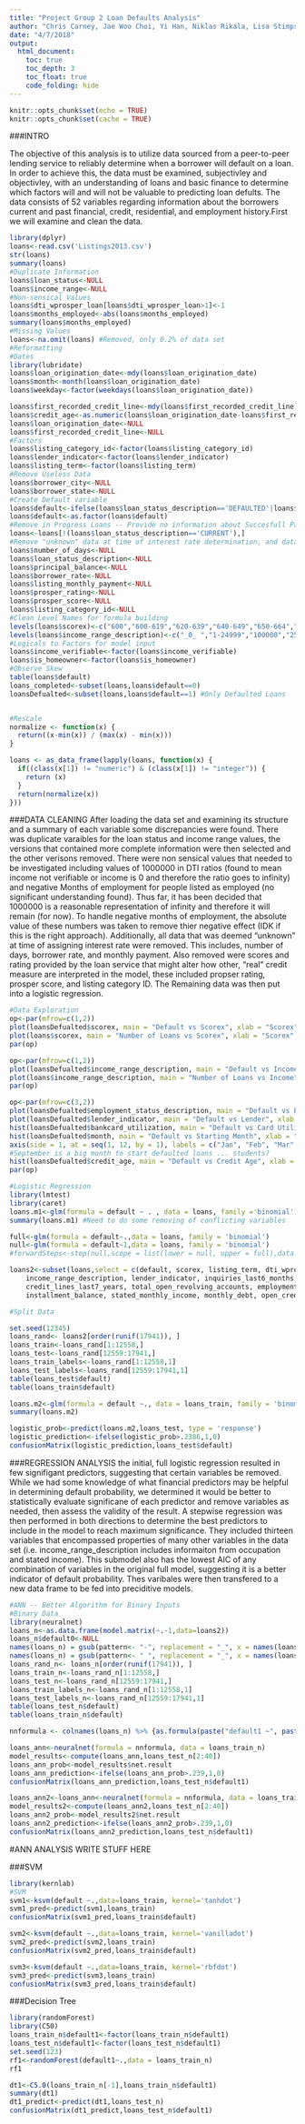 ```yaml
---
title: "Project Group 2 Loan Defaults Analysis"
author: "Chris Carney, Jae Woo Choi, Yi Han, Niklas Rikala, Lisa Stimpson"
date: "4/7/2018"
output: 
  html_document:
    toc: true
    toc_depth: 3
    toc_float: true
    code_folding: hide
---
```


```r
knitr::opts_chunk$set(echo = TRUE)
knitr::opts_chunk$set(cache = TRUE)
```

###INTRO
  
  The objective of this analysis is to utilize data sourced from a peer-to-peer lending service to reliably determine when a borrower will default on a loan. In order to achieve this, the data must be examined, subjectivley and objectivley, with an understanding of loans and basic finance to determine which factors will and will not be valuable to predicting loan defults. The data consists of 52 variables regarding information about the borrowers current and past financial, credit, residential, and employment history.First we will examine and clean the data.

```r
library(dplyr)
loans<-read.csv('Listings2013.csv')
str(loans)
summary(loans)
#Duplicate Information
loans$loan_status<-NULL
loans$income_range<-NULL
#Non-sensical Values
loans$dti_wprosper_loan[loans$dti_wprosper_loan>1]<-1
loans$months_employed<-abs(loans$months_employed)
summary(loans$months_employed)
#Missing Values
loans<-na.omit(loans) #Removed, only 0.2% of data set
#Reformatting
#Dates
library(lubridate)
loans$loan_origination_date<-mdy(loans$loan_origination_date)
loans$month<-month(loans$loan_origination_date)
loans$weekday<-factor(weekdays(loans$loan_origination_date))

loans$first_recorded_credit_line<-mdy(loans$first_recorded_credit_line)
loans$credit_age<-as.numeric(loans$loan_origination_date-loans$first_recorded_credit_line)
loans$loan_origination_date<-NULL
loans$first_recorded_credit_line<-NULL
#Factors
loans$listing_category_id<-factor(loans$listing_category_id)
loans$lender_indicator<-factor(loans$lender_indicator)
loans$listing_term<-factor(loans$listing_term)
#Remove Useless Data
loans$borrower_city<-NULL
loans$borrower_state<-NULL
#Create Default variable
loans$default<-ifelse(loans$loan_status_description=='DEFAULTED'|loans$loan_status_description=='CHARGEOFF',1,0)
loans$default<-as.factor(loans$default)
#Remove in Progress Loans -- Provide no information about Succesfull Payment or Defualts
loans<-loans[!(loans$loan_status_description=='CURRENT'),]
#Remove "unknown" data at time of interest rate determination, and data that we cannot interpret
loans$number_of_days<-NULL
loans$loan_status_description<-NULL
loans$principal_balance<-NULL
loans$borrower_rate<-NULL
loans$listing_monthly_payment<-NULL
loans$prosper_rating<-NULL
loans$prosper_score<-NULL
loans$listing_category_id<-NULL
#Clean Level Names for formula building
levels(loans$scorex)<-c("600","600-619","620-639","640-649","650-664","665-689","690-701","702-723","724-747","748-777","778")
levels(loans$income_range_description)<-c("_0_ ","1-24999","100000","25000-49999","50000-74999","75000-99999","Notemployed")
#Logicals to Factors for model input
loans$income_verifiable<-factor(loans$income_verifiable)
loans$is_homeowner<-factor(loans$is_homeowner)
#Observe Skew
table(loans$default)
loans_completed<-subset(loans,loans$default==0)
loansDefualted<-subset(loans,loans$default==1) #Only Defaulted Loans


#Rescale
normalize <- function(x) {
  return((x-min(x)) / (max(x) - min(x)))
}

loans <- as_data_frame(lapply(loans, function(x) {
  if((class(x[1]) != "numeric") & (class(x[1]) != "integer")) {
    return (x)
  }
  return(normalize(x))
}))
```
###DATA CLEANING
  After loading the data set and examining its structure and a summary of each variable some discrepancies were found. There was duplicate varaibles for the loan status and income range values, the versions that contained more complete information were then selected and the other verisons removed. There were non sensical values that needed to be investigated including values of 1000000 in DTI ratios (found to mean income not verifiable or income is 0 and therefore the ratio goes to infinity) and negative Months of employment for people listed as employed (no significant understanding found). Thus far, it has been decided that 1000000 is a reasonable representation of infinity and therefore it will remain (for now). To handle negative months of employment, the absolute value of these numbers was taken to remove thier negative effect (IDK if this is the right approach). Additionally, all data that was deemed "unknown" at time of assigning interest rate were removed. This includes, number of days, borrower rate, and monthly payment. Also removed were scores and rating provided by the loan service that might alter how other, "real" credit measure are interpreted in the model, these included propser rating, prosper score, and listing category ID. The Remaining data was then put into a logistic regression. 
```r
#Data Exploration
op<-par(mfrow=c(1,2))
plot(loansDefualted$scorex, main = "Default vs Scorex", xlab = "Scorex", ylab = "Number of Defaults", cex.names = 0.7) #Largest proportion of defaulted loans comes from Mid Score range, and then high scores posibbly becauase loans arent typically given to people with lower scores 
plot(loans$scorex, main = "Number of Loans vs Scorex", xlab = "Scorex", ylab = "Number of Loans", cex.names = 0.7) #Most loans are only for high credit score borrowers
par(op)

op<-par(mfrow=c(1,2))
plot(loansDefualted$income_range_description, main = "Default vs Income", xlab = "Income Range", ylab = "Number of Defaults") #Again, most defaults come from mid income range, is this because loans not typically given to low income?
plot(loans$income_range_description, main = "Number of Loans vs Income", xlab = "Income Range", ylab = "Number of Loans")#Confirmed, only loans given to higher income borrowers
par(op)

op<-par(mfrow=c(3,2))
plot(loansDefualted$employment_status_description, main = "Default vs Employment", xlab = "Employment Status", ylab = "Number of Defaults", cex.names = 0.8) #Highest priority of Defaulted Loans comes from Employed or Other
plot(loansDefualted$lender_indicator, main = "Default vs Lender", xlab = "Lender Role", names = c("No", "Yes"), ylab = "Number of Defaults") #Very Few Lenders default on loans, this will likely be a significant factor
hist(loansDefualted$bankcard_utilization, main = "Default vs Card Utilization", xlab = "Bank Card Utilization Rate", ylab = "Number of Defaults") #borrowers with higher card utilization make a higher proportion of defaulted laons
hist(loansDefualted$month, main = "Default vs Starting Month", xlab = "Starting Month", ylab = "Number of Defaults", xaxt = "n")%>%
axis(side = 1, at = seq(1, 12, by = 1), labels = c("Jan", "Feb", "Mar", "Apr", "May", "Jun", "Jul", "Aug", "Sep", "Oct", "Nov", "Dec"))
#September is a big month to start defaulted loans ... students?
hist(loansDefualted$credit_age, main = "Default vs Credit Age", xlab = "Credit Age in Days", ylab = "Number of Defaults") #Approximatley normally distributed with largest proportion around 5000 days of credit
par(op)
```


```r
#Logistic Regression
library(lmtest)
library(caret)
loans.m1<-glm(formula = default ~ . , data = loans, family ='binomial')
summary(loans.m1) #Need to do some removing of conflicting variables

full<-glm(formula = default~.,data = loans, family = 'binomial')
null<-glm(formula = default~1,data = loans, family = 'binomial')
#forwardSteps<-step(null,scope = list(lower = null, upper = full),data = loans, direction = 'forward')

loans2<-subset(loans,select = c(default, scorex, listing_term, dti_wprosper_loan, income_verifiable,
    income_range_description, lender_indicator, inquiries_last6_months,
    credit_lines_last7_years, total_open_revolving_accounts, employment_status_description, current_delinquencies,    public_records_last12_months, is_homeowner, amount_funded, delinquencies_over60_days,  
    installment_balance, stated_monthly_income, monthly_debt, open_credit_lines))

#Split Data 

set.seed(12345)
loans_rand<- loans2[order(runif(17941)), ]
loans_train<-loans_rand[1:12558,]
loans_test<-loans_rand[12559:17941,]
loans_train_labels<-loans_rand[1:12558,1]
loans_test_labels<-loans_rand[12559:17941,1]
table(loans_test$default) 
table(loans_train$default) 

loans.m2<-glm(formula = default ~., data = loans_train, family = 'binomial') #Getting Perfect Separation??
summary(loans.m2)

logistic_prob<-predict(loans.m2,loans_test, type = 'response')
logistic_prediction<-ifelse(logistic_prob>.2386,1,0)
confusionMatrix(logistic_prediction,loans_test$default) 
```

###REGRESSION ANALYSIS
  the initial, full logistic regression resulted in few signifigant predictors, suggesting that certain variables be removed. While we had some knowledge of what financial predictors may be helpful in determining default probability, we determined it would be better to statistically evaluate significane of each predictor and remove variables as needed, then assess the validity of the result. A stepwise regression was then performed in both directions to determine the best predictors to include in the model to reach maximum significance. They included thirteen variables that encompassed properties of many other variables in the data set (i.e. income_range_description includes informaiton from occupation and stated income). This submodel also has the lowest AIC of any combination of variables in the original full model, suggesting it is a better indicator of default probability. Thes varibales were then transfered to a new data frame to be fed into preciditive models.


```r
#ANN -- Better Algorithm for Binary Inputs
#Binary Data
library(neuralnet)
loans_n<-as.data.frame(model.matrix(~.-1,data=loans2))
loans_n$default0<-NULL
names(loans_n) = gsub(pattern<- "-", replacement = "_", x = names(loans_n))
names(loans_n) = gsub(pattern<- " ", replacement = "_", x = names(loans_n))
loans_rand_n<- loans_n[order(runif(17941)), ]
loans_train_n<-loans_rand_n[1:12558,]
loans_test_n<-loans_rand_n[12559:17941,]
loans_train_labels_n<-loans_rand_n[1:12558,1]
loans_test_labels_n<-loans_rand_n[12559:17941,1]
table(loans_test_n$default) 
table(loans_train_n$default) 

nnformula <- colnames(loans_n) %>% {as.formula(paste("default1 ~", paste(.[!. %in% "default1"], collapse = " + ")))}

loans_ann<-neuralnet(formula = nnformula, data = loans_train_n)
model_results<-compute(loans_ann,loans_test_n[2:40])
loans_ann_prob<-model_results$net.result
loans_ann_prediction<-ifelse(loans_ann_prob>.239,1,0)
confusionMatrix(loans_ann_prediction,loans_test_n$default1)

loans_ann2<-loans_ann<-neuralnet(formula = nnformula, data = loans_train_n, hidden = c(3,2), stepmax = 2e6)
model_results2<-compute(loans_ann2,loans_test_n[2:40])
loans_ann2_prob<-model_results2$net.result
loans_ann2_prediction<-ifelse(loans_ann2_prob>.239,1,0)
confusionMatrix(loans_ann2_prediction,loans_test_n$default1)

```
#ANN ANALYSIS
WRITE STUFF HERE

###SVM
```r
library(kernlab)
#SVM
svm1<-ksvm(default ~.,data=loans_train, kernel='tanhdot')
svm1_pred<-predict(svm1,loans_train)
confusionMatrix(svm1_pred,loans_train$default)

svm2<-ksvm(default ~.,data=loans_train, kernel='vanilladot')
svm2_pred<-predict(svm2,loans_train)
confusionMatrix(svm2_pred,loans_train$default)

svm3<-ksvm(default ~.,data=loans_train, kernel='rbfdot')
svm3_pred<-predict(svm3,loans_train)
confusionMatrix(svm3_pred,loans_train$default)
```
###Decision Tree
```r
library(randomForest)
library(C50)
loans_train_n$default1<-factor(loans_train_n$default1)
loans_test_n$default1<-factor(loans_test_n$default1)
set.seed(123)
rf1<-randomForest(default1~.,data = loans_train_n)
rf1

dt1<-C5.0(loans_train_n[-1],loans_train_n$default1)
summary(dt1)
dt1_predict<-predict(dt1,loans_test_n)
confusionMatrix(dt1_predict,loans_test_n$default1)
```






